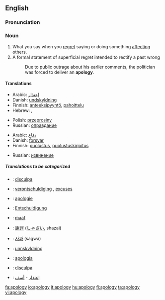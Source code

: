 ==English==
===Pronunciation===
{{IPA|/əˈpɒl.ə.dʒɪ/}}
===Noun===
{{wikipedia}}
{{en-noun-reg-y|apolog|y}}
# What you say when you [[regret]] saying or doing something [[affect]]ing others.
# A formal statement of superficial regret intended to rectify a past wrong
#: Due to public outrage about his earlier comments, the politician was forced to deliver an '''apology'''.

====Translations====
{{trans-top|What you say when you regret saying or doing something affecting others}}
*Arabic: [[إعتذار]]
*Danish: [[undskyldning]] {{c}}
*Finnish: [[anteeksipyyntö]], [[pahoittelu]]
*Hebrew: {{he-translation|התנצלות|hitnatzlút}} {{f}}, {{he-translation|סליחה|slikhá}} {{f}}
{{trans-mid}}
*Polish: [[przeprosiny]] {{n}}
*Russian: [[оправдание]]
{{trans-bottom}}

{{trans-top|A formal justification, defence}}
*Arabic: [[دفاع]]
*Danish: [[forsvar]] {{n}}
*Finnish: [[puolustus]], [[puolustuskirjoitus]]
{{trans-mid}}
*Russian: [[извинение]]
{{trans-bottom}}

=====Translations to be categorized=====
{{checktrans}}
{{top}}
*{{ttbc|Catalan}}: [[disculpa]] {{f}}
*{{ttbc|Dutch}}: [[verontschuldiging]] {{f}}, [[excuses]] {{n}} {{p}}
*{{ttbc|French}}: [[apologie]]
*{{ttbc|German}}: [[Entschuldigung]] {{f}}
*{{ttbc|Indonesian}}: [[maaf]]
{{mid}}
*{{ttbc|Japanese}}: [[謝罪]] ([[しゃざい]], shazai)
*{{ttbc|Korean}}: [[사과]] (sagwa)
*{{ttbc|Norwegian}}: [[unnskyldning]]
*{{ttbc|Portuguese}}: [[apologia]]
*{{ttbc|Spanish}}: [[disculpa]] {{f}}
*{{ttbc|Arabic}}: [[إعتذار]] - [[أسف]]
{{bottom}}

[[fa:apology]]
[[io:apology]]
[[it:apology]]
[[hu:apology]]
[[fi:apology]]
[[ta:apology]]
[[vi:apology]]